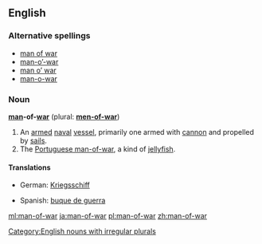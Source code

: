==English==

===Alternative spellings===
*[[man of war]]
*[[man-o'-war|man-o’-war]]
*[[man o' war|man o’ war]]
*[[man-o-war]]

===Noun===
[[Category:English nouns with irregular plurals]]
'''[[man]]-of-[[war]]''' (plural: '''[[men-of-war]]''')

# An [[armed]] [[naval]] [[vessel]], primarily one armed with [[cannon]] and propelled by [[sail]]s.
# The [[Portuguese man-of-war]], a kind of [[jellyfish]].

====Translations====
{{trans-top|armed naval vessel}}
*German: [[Kriegsschiff]] {{n}}
{{trans-mid}}
*Spanish: [[buque de guerra]] {{m}}
{{trans-bottom}}

{{trans-top|jellyfish}}
{{trans-mid}}
{{trans-bottom}}

[[ml:man-of-war]]
[[ja:man-of-war]]
[[pl:man-of-war]]
[[zh:man-of-war]]